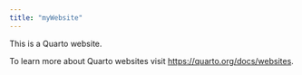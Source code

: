 ```yaml
---
title: "myWebsite"
---
```


This is a Quarto website.

To learn more about Quarto websites visit <https://quarto.org/docs/websites>.
